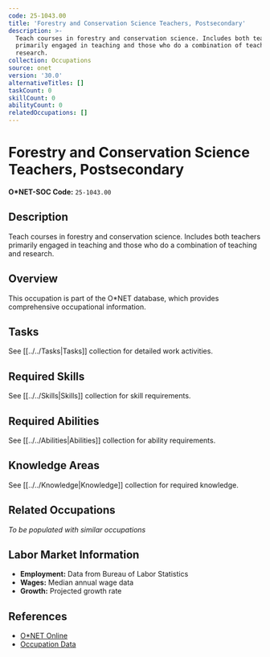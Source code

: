 ```yaml
---
code: 25-1043.00
title: 'Forestry and Conservation Science Teachers, Postsecondary'
description: >-
  Teach courses in forestry and conservation science. Includes both teachers
  primarily engaged in teaching and those who do a combination of teaching and
  research.
collection: Occupations
source: onet
version: '30.0'
alternativeTitles: []
taskCount: 0
skillCount: 0
abilityCount: 0
relatedOccupations: []
---
```

# Forestry and Conservation Science Teachers, Postsecondary

**O*NET-SOC Code:** `25-1043.00`

## Description

Teach courses in forestry and conservation science. Includes both teachers primarily engaged in teaching and those who do a combination of teaching and research.

## Overview

This occupation is part of the O*NET database, which provides comprehensive occupational information.

## Tasks

See [[../../Tasks|Tasks]] collection for detailed work activities.

## Required Skills

See [[../../Skills|Skills]] collection for skill requirements.

## Required Abilities

See [[../../Abilities|Abilities]] collection for ability requirements.

## Knowledge Areas

See [[../../Knowledge|Knowledge]] collection for required knowledge.

## Related Occupations

*To be populated with similar occupations*

## Labor Market Information

- **Employment:** Data from Bureau of Labor Statistics
- **Wages:** Median annual wage data
- **Growth:** Projected growth rate

## References

- [O*NET Online](https://www.onetonline.org/link/summary/25-1043.00)
- [Occupation Data](https://www.onetcenter.org/)
